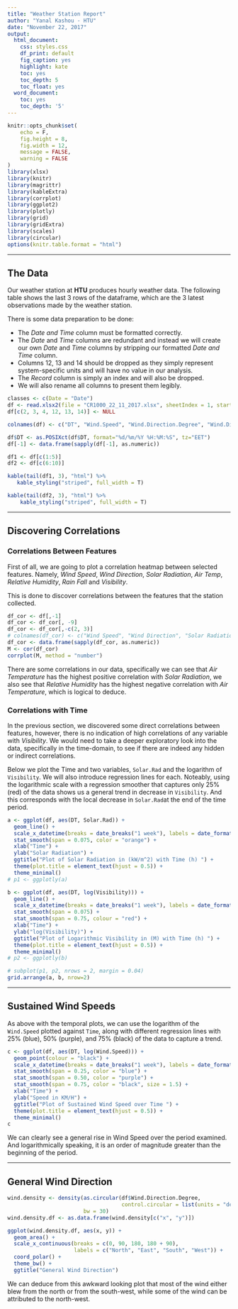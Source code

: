 ```yaml
---
title: "Weather Station Report"
author: "Yanal Kashou - HTU"
date: "November 22, 2017"
output:
  html_document:
    css: styles.css
    df_print: default
    fig_caption: yes
    highlight: kate
    toc: yes
    toc_depth: 5
    toc_float: yes
  word_document:
    toc: yes
    toc_depth: '5'
---
```


```r
knitr::opts_chunk$set(
	echo = F,
	fig.height = 8,
	fig.width = 12,
	message = FALSE,
	warning = FALSE
)
library(xlsx)
library(knitr)
library(magrittr)
library(kableExtra)
library(corrplot)
library(ggplot2)
library(plotly)
library(grid)
library(gridExtra)
library(scales)
library(circular)
options(knitr.table.format = "html")
```

***

## The Data

Our weather station at **HTU** produces hourly weather data. The following table shows the last 3 rows of the dataframe, which are the 3 latest observations made by the weather station.

There is some data preparation to be done:  

- The *Date and Time* column must be formatted correctly.   
- The *Date* and *Time* columns are redundant and instead we will create our own *Date* and  *Time* columns by stripping our formatted *Date and Time* column.  
- Columns 12, 13 and 14 should be dropped as they simply represent system-specific units and will have no value in our analysis.  
- The *Record* column is simply an index and will also be dropped.  
- We will also rename all columns to present them legibly.  


```r
classes <- c(Date = "Date")
df <- read.xlsx2(file = "CR1000_22_11_2017.xlsx", sheetIndex = 1, startRow = 5, colClasses = classes, stringsAsFactors = F)
df[c(2, 3, 4, 12, 13, 14)] <- NULL

colnames(df) <- c("DT", "Wind.Speed", "Wind.Direction.Degree", "Wind.Direction. std", "Solar.Rad", "Air.Temp", "Relative.Humidity", "Rain.Fall", "Visibility", "Bar.Pressure")

df$DT <- as.POSIXct(df$DT, format="%d/%m/%Y %H:%M:%S", tz="EET")
df[-1] <- data.frame(sapply(df[-1], as.numeric))
```



```r
df1 <- df[c(1:5)]
df2 <- df[c(6:10)]

kable(tail(df1, 3), "html") %>%
   kable_styling("striped", full_width = T)

kable(tail(df2, 3), "html") %>%
    kable_styling("striped", full_width = T)

```

***

## Discovering Correlations

### Correlations Between Features
First of all, we are going to plot a correlation heatmap between selected features. Namely, *Wind Speed*, *Wind Direction*, *Solar Radiation*, *Air Temp*, *Relative Humidity*, *Rain Fall* and *Visibility*.

This is done to discover correlations between the features that the station collected.

```r
df_cor <- df[,-1]
df_cor <- df_cor[, -9]
df_cor <- df_cor[,-c(2, 3)]
# colnames(df_cor) <- c("Wind Speed", "Wind Direction", "Solar Radiation", "Air Temp.", "Relative Humidity", "Rain Fall", "Visibility")
df_cor <- data.frame(sapply(df_cor, as.numeric))
M <- cor(df_cor)
corrplot(M, method = "number")
```

There are some correlations in our data, specifically we can see that *Air Temperature* has the highest positive correlation with *Solar Radiation*, we also see that *Relative Humidity* has the highest negative correlation with *Air Temperature*, which is logical to deduce.

### Correlations with Time

In the previous section, we discovered some direct correlations between features, however, there is no indication of high correlations of any variable with *Visibility*. We would need to take a deeper exploratory look into the data, specifically in the time-domain, to see if there are indeed any hidden or indirect correlations.

Below we plot the Time and two variables, `Solar.Rad` and the logarithm of `Visibility`. We will also introduce regression lines for each. Noteably, using the logarithmic scale with a regression smoother that captures only 25% (red) of the data shows us a general trend in decrease in `Visibility`. And this corresponds with the local decrease in `Solar.Rad`at the end of the time period.

```r
a <- ggplot(df, aes(DT, Solar.Rad)) +
  geom_line() + 
  scale_x_datetime(breaks = date_breaks("1 week"), labels = date_format("%d/%m %I:%M %p")) +
  stat_smooth(span = 0.075, color = "orange") +
  xlab("Time") +
  ylab("Solar Radiation") +
  ggtitle("Plot of Solar Radiation in (kW/m^2) with Time (h) ") + 
  theme(plot.title = element_text(hjust = 0.5)) +
  theme_minimal()
# p1 <- ggplotly(a)
```

```r
b <- ggplot(df, aes(DT, log(Visibility))) +
  geom_line() + 
  scale_x_datetime(breaks = date_breaks("1 week"), labels = date_format("%d/%m %I:%M %p")) +
  stat_smooth(span = 0.075) +
  stat_smooth(span = 0.75, colour = "red") +
  xlab("Time") +
  ylab("log(Visibility)") +
  ggtitle("Plot of Logarithmic Visibility in (M) with Time (h) ") + 
  theme(plot.title = element_text(hjust = 0.5)) +
  theme_minimal()
# p2 <- ggplotly(b)

# subplot(p1, p2, nrows = 2, margin = 0.04)
grid.arrange(a, b, nrow=2)
```

***

## Sustained Wind Speeds
As above with the temporal plots, we can use the logarithm of the `Wind.Speed` plotted against `Time`, along with different regression lines with 25% (blue), 50% (purple), and 75% (black) of the data to capture a trend.

```r
c <- ggplot(df, aes(DT, log(Wind.Speed))) +
  geom_point(colour = "black") + 
  scale_x_datetime(breaks = date_breaks("1 week"), labels = date_format("%d/%m %I:%M %p")) +
  stat_smooth(span = 0.25, color = "blue") +
  stat_smooth(span = 0.50, color = "purple") +
  stat_smooth(span = 0.75, color = "black", size = 1.5) +
  xlab("Time") +
  ylab("Speed in KM/H") +
  ggtitle("Plot of Sustained Wind Speed over Time ") + 
  theme(plot.title = element_text(hjust = 0.5)) +
  theme_minimal()
c
```

We can clearly see a general rise in Wind Speed over the period examined. And logarithmically speaking, it is an order of magnitude greater than the beginning of the period.

***

## General Wind Direction

```r
wind.density <- density(as.circular(df$Wind.Direction.Degree,
                                    control.circular = list(units = "degrees")), 
                        bw = 30)
wind.density.df <- as.data.frame(wind.density[c("x", "y")])

ggplot(wind.density.df, aes(x, y)) +
  geom_area() +
  scale_x_continuous(breaks = c(0, 90, 180, 180 + 90), 
                     labels = c("North", "East", "South", "West")) +
  coord_polar() +
  theme_bw() + 
  ggtitle("General Wind Direction")
```

We can deduce from this awkward looking plot that most of the wind either blew from the north or from the south-west, while some of the wind can be attributed to the north-west.


